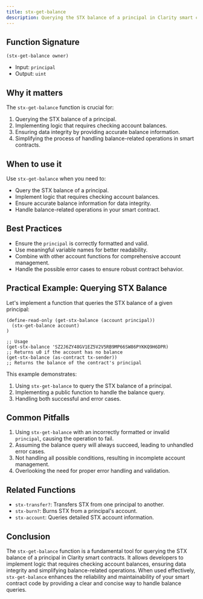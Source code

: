 ```yaml
---
title: stx-get-balance
description: Querying the STX balance of a principal in Clarity smart contracts.
---
```


## Function Signature

```clarity
(stx-get-balance owner)
```

- Input: `principal`
- Output: `uint`

## Why it matters

The `stx-get-balance` function is crucial for:

1. Querying the STX balance of a principal.
2. Implementing logic that requires checking account balances.
3. Ensuring data integrity by providing accurate balance information.
4. Simplifying the process of handling balance-related operations in smart contracts.

## When to use it

Use `stx-get-balance` when you need to:

- Query the STX balance of a principal.
- Implement logic that requires checking account balances.
- Ensure accurate balance information for data integrity.
- Handle balance-related operations in your smart contract.

## Best Practices

- Ensure the `principal` is correctly formatted and valid.
- Use meaningful variable names for better readability.
- Combine with other account functions for comprehensive account management.
- Handle the possible error cases to ensure robust contract behavior.

## Practical Example: Querying STX Balance

Let's implement a function that queries the STX balance of a given principal:

```clarity
(define-read-only (get-stx-balance (account principal))
  (stx-get-balance account)
)

;; Usage
(get-stx-balance 'SZ2J6ZY48GV1EZ5V2V5RB9MP66SW86PYKKQ9H6DPR) 
;; Returns u0 if the account has no balance
(get-stx-balance (as-contract tx-sender)) 
;; Returns the balance of the contract's principal
```

This example demonstrates:
1. Using `stx-get-balance` to query the STX balance of a principal.
2. Implementing a public function to handle the balance query.
3. Handling both successful and error cases.

## Common Pitfalls

1. Using `stx-get-balance` with an incorrectly formatted or invalid `principal`, causing the operation to fail.
2. Assuming the balance query will always succeed, leading to unhandled error cases.
3. Not handling all possible conditions, resulting in incomplete account management.
4. Overlooking the need for proper error handling and validation.

## Related Functions

- `stx-transfer?`: Transfers STX from one principal to another.
- `stx-burn?`: Burns STX from a principal's account.
- `stx-account`: Queries detailed STX account information.

## Conclusion

The `stx-get-balance` function is a fundamental tool for querying the STX balance of a principal in Clarity smart contracts. It allows developers to implement logic that requires checking account balances, ensuring data integrity and simplifying balance-related operations. When used effectively, `stx-get-balance` enhances the reliability and maintainability of your smart contract code by providing a clear and concise way to handle balance queries.
